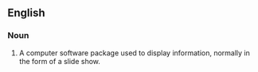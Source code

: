 ==English==
{{wikipedia}}
===Noun===
{{en-noun|sg=[[presentation]] [[software]]}}

# {{computing}} A computer software package used to display information, normally in the form of a slide show.